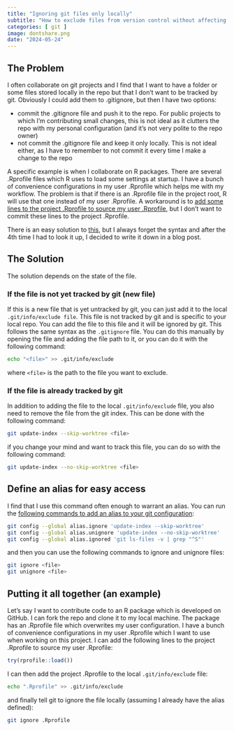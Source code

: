 ```yaml
---
title: "Ignoring git files only locally"
subtitle: "How to exclude files from version control without affecting other developers' .gitignore configuration"
categories: [ git ]
image: dontshare.png
date: "2024-05-24"
---
```


## The Problem

I often collaborate on git projects and I find that I want to have a folder or some files stored locally in the repo but that I don't want to be tracked by git. Obviously I could add them to .gitignore, but then I have two options:

- commit the .gitignore file and push it to the repo. For public projects to which I'm contributing small changes, this is not ideal as it clutters the repo with my personal configuration (and it's not very polite to the repo owner)
- not commit the .gitignore file and keep it only locally. This is not ideal either, as I have to remember to not commit it every time I make a change to the repo

A specific example is when I collaborate on R packages. There are several .Rprofile files which R uses to load some settings at startup. I have a bunch of convenience configurations in my user .Rprofile which helps me with my workflow. The problem is that if there is an .Rprofile file in the project root, R will use that one instead of my user .Rprofile. A workaround is to [add some lines to the project .Rprofile to source my user .Rprofile](https://github.com/klmr/rprofile), but I don't want to commit these lines to the project .Rprofile. 

There is an easy solution to [this](https://stackoverflow.com/questions/1753070/how-do-i-configure-git-to-ignore-some-files-locally), but I always forget the syntax and after the 4th time I had to look it up, I decided to write it down in a blog post.

## The Solution

The solution depends on the state of the file.

### If the file is not yet tracked by git (new file)

If this is a new file that is yet untracked by git, you can just add it to the local `.git/info/exclude file`. This file is not tracked by git and is specific to your local repo. You can add the file to this file and it will be ignored by git. This follows the same syntax as the `.gitignore` file. You can do this manually by opening the file and adding the file path to it, or you can do it with the following command:

```bash
echo "<file>" >> .git/info/exclude
```

where `<file>` is the path to the file you want to exclude.


### If the file is already tracked by git

In addition to adding the file to the local `.git/info/exclude` file, you also need to remove the file from the git index. This can be done with the following command:

```bash
git update-index --skip-worktree <file>
```

if you change your mind and want to track this file, you can do so with the following command:

```bash
git update-index --no-skip-worktree <file>
```

## Define an alias for easy access

I find that I use this command often enough to warrant an alias. You can run the [following commands to add an alias to your git configuration](https://stackoverflow.com/a/39086325/3556519):

```bash
git config --global alias.ignore 'update-index --skip-worktree'
git config --global alias.unignore 'update-index --no-skip-worktree'
git config --global alias.ignored 'git ls-files -v | grep "^S"'
```

and then you can use the following commands to ignore and unignore files:

```bash
git ignore <file>
git unignore <file>
```

## Putting it all together (an example)

Let's say I want to contribute code to an R package which is developed on GitHub. I can fork the repo and clone it to my local machine. The package has an .Rprofile file which overwrites my user configuration. I have a bunch of convenience configurations in my user .Rprofile which I want to use when working on this project. I can add the following lines to the project .Rprofile to source my user .Rprofile:

```r
try(rprofile::load())
```

I can then add the project .Rprofile to the local `.git/info/exclude` file:

```bash
echo ".Rprofile" >> .git/info/exclude
```

and finally tell git to ignore the file locally (assuming I already have the alias defined):

```bash
git ignore .Rprofile
```
